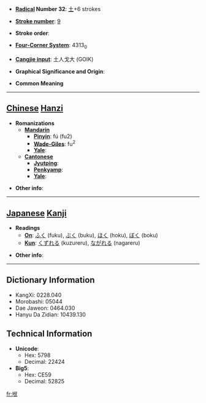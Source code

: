 * '''[[Wiktionary:Chinese radical index| Radical]] Number 32''': [[Wiktionary:Chinese radical index 土|土]]+6 strokes

* '''[[Wiktionary:Chinese total strokes index|Stroke number]]''': [[Wiktionary:Chinese total strokes index 9|9]]

* '''Stroke order''': 

* '''[[Wiktionary:Chinese four corner index|Four-Corner System]]''': 4313<sub>0</sub>

* '''[[Wiktionary:Chinese Cangjie index|Cangjie input]]''': 土人戈大 (GOIK)

* '''Graphical Significance and Origin''': 

* '''Common Meaning'''

----

== [[Chinese]] [[Hanzi]] ==

* '''Romanizations'''
** '''[[Mandarin]]'''
*** '''[[Pinyin]]''': fú (fu2)
*** '''[[Wade-Giles]]''': fu<sup>2</sup>
*** '''[[Yale]]''': 
** '''[[Cantonese]]'''
*** '''[[Jyutping]]''':
*** '''[[Penkyamp]]''': 
*** '''[[Yale]]''': 

* '''Other info''': 

----

== [[Japanese]] [[Kanji]] ==

* '''Readings'''
** '''[[On]]''': [[ふく]] (fuku), [[ぶく]] (buku), [[ほく]] (hoku), [[ぼく]] (boku)
** '''[[Kun]]''': [[くずれる]] (kuzureru), [[ながれる]] (nagareru)

* '''Other info''':  

----

== Dictionary Information ==

* KangXi: 0228.040
* Morobashi: 05044
* Dae Jaweon: 0464.030
* Hanyu Da Zidian: 10439.130

== Technical Information ==

* '''Unicode''':
** Hex: 5798
** Decimal: 22424
* '''Big5''':
** Hex: CE59
** Decimal: 52825

[[fr:垘]]